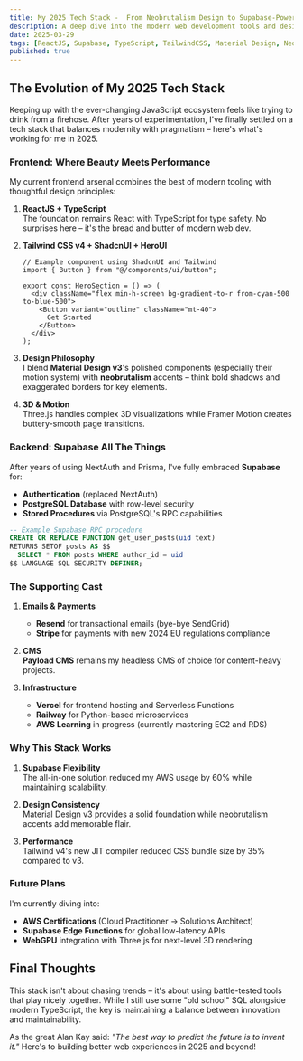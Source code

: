 ```yaml
---
title: My 2025 Tech Stack -  From Neobrutalism Design to Supabase-Powered Backend
description: A deep dive into the modern web development tools and design philosophies shaping my projects in 2025, including React, Supabase, and Material Design v3.
date: 2025-03-29
tags: [ReactJS, Supabase, TypeScript, TailwindCSS, Material Design, Neobrutalism, Next.js, Prisma, AWS]
published: true
---
```


## The Evolution of My 2025 Tech Stack

Keeping up with the ever-changing JavaScript ecosystem feels like trying to drink from a firehose. After years of experimentation, I've finally settled on a tech stack that balances modernity with pragmatism – here's what's working for me in 2025.

### Frontend: Where Beauty Meets Performance

My current frontend arsenal combines the best of modern tooling with thoughtful design principles:

1. **ReactJS + TypeScript**  
   The foundation remains React with TypeScript for type safety. No surprises here – it's the bread and butter of modern web dev.

2. **Tailwind CSS v4 + ShadcnUI + HeroUI**  
   ```tsx
   // Example component using ShadcnUI and Tailwind
   import { Button } from "@/components/ui/button";
   
   export const HeroSection = () => (
     <div className="flex min-h-screen bg-gradient-to-r from-cyan-500 to-blue-500">
       <Button variant="outline" className="mt-40">
         Get Started
       </Button>
     </div>
   );
   ```

3. **Design Philosophy**  
   I blend **Material Design v3**'s polished components (especially their motion system) with **neobrutalism** accents – think bold shadows and exaggerated borders for key elements.

4. **3D & Motion**  
   Three.js handles complex 3D visualizations while Framer Motion creates buttery-smooth page transitions.

### Backend: Supabase All The Things

After years of using NextAuth and Prisma, I've fully embraced **Supabase** for:

- **Authentication** (replaced NextAuth)
- **PostgreSQL Database** with row-level security
- **Stored Procedures** via PostgreSQL's RPC capabilities

```sql
-- Example Supabase RPC procedure
CREATE OR REPLACE FUNCTION get_user_posts(uid text)
RETURNS SETOF posts AS $$
  SELECT * FROM posts WHERE author_id = uid
$$ LANGUAGE SQL SECURITY DEFINER;
```

### The Supporting Cast

1. **Emails & Payments**  
   - **Resend** for transactional emails (bye-bye SendGrid)
   - **Stripe** for payments with new 2024 EU regulations compliance

2. **CMS**  
   **Payload CMS** remains my headless CMS of choice for content-heavy projects.

3. **Infrastructure**  
   - **Vercel** for frontend hosting and Serverless Functions
   - **Railway** for Python-based microservices
   - **AWS Learning** in progress (currently mastering EC2 and RDS)

### Why This Stack Works

1. **Supabase Flexibility**  
   The all-in-one solution reduced my AWS usage by 60% while maintaining scalability.

2. **Design Consistency**  
   Material Design v3 provides a solid foundation while neobrutalism accents add memorable flair.

3. **Performance**  
   Tailwind v4's new JIT compiler reduced CSS bundle size by 35% compared to v3.

### Future Plans

I'm currently diving into:
- **AWS Certifications** (Cloud Practitioner → Solutions Architect)
- **Supabase Edge Functions** for global low-latency APIs
- **WebGPU** integration with Three.js for next-level 3D rendering

## Final Thoughts

This stack isn't about chasing trends – it's about using battle-tested tools that play nicely together. While I still use some "old school" SQL alongside modern TypeScript, the key is maintaining a balance between innovation and maintainability.

As the great Alan Kay said: *"The best way to predict the future is to invent it."* Here's to building better web experiences in 2025 and beyond!